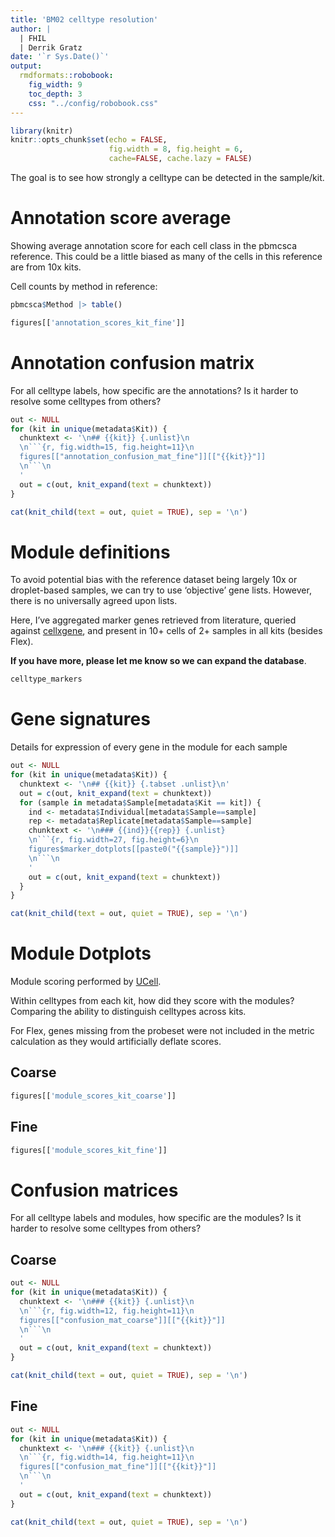 ```yaml
---
title: 'BM02 celltype resolution'
author: |
  | FHIL
  | Derrik Gratz
date: '`r Sys.Date()`'
output: 
  rmdformats::robobook:
    fig_width: 9
    toc_depth: 3
    css: "../config/robobook.css"
---
```


```r
library(knitr)
knitr::opts_chunk$set(echo = FALSE,
                      fig.width = 8, fig.height = 6,
                      cache=FALSE, cache.lazy = FALSE) 
```

The goal is to see how strongly a celltype can be detected in the sample/kit.

# Annotation score average

Showing average annotation score for each cell class in the pbmcsca reference.
This could be a little biased as many of the cells in this reference are from 
10x kits. 

Cell counts by method in reference:

```r
pbmcsca$Method |> table()
```

```r
figures[['annotation_scores_kit_fine']]
```

# Annotation confusion matrix {.tabset}

For all celltype labels, how specific are the annotations? Is it harder to resolve
some celltypes from others?

```r
out <- NULL
for (kit in unique(metadata$Kit)) {
  chunktext <- '\n## {{kit}} {.unlist}\n
  \n```{r, fig.width=15, fig.height=11}\n
  figures[["annotation_confusion_mat_fine"]][["{{kit}}"]]
  \n```\n
  '
  out = c(out, knit_expand(text = chunktext))
}

cat(knit_child(text = out, quiet = TRUE), sep = '\n')
```

# Module definitions

To avoid potential bias with the reference dataset being largely 10x or droplet-based
samples, we can try to use 'objective' gene lists. However, there is no universally
agreed upon lists. 

Here, I've aggregated marker genes retrieved from literature, queried against [cellxgene](https://cellxgene.cziscience.com/gene-expression), and present
in 10+ cells of 2+ samples in all kits (besides Flex). 

**If you have more, please let me know so we can expand the database**. 

```r
celltype_markers
```

# Gene signatures {.tabset}

Details for expression of every gene in the module for each sample

```r
out <- NULL
for (kit in unique(metadata$Kit)) {
  chunktext <- '\n## {{kit}} {.tabset .unlist}\n'
  out = c(out, knit_expand(text = chunktext))
  for (sample in metadata$Sample[metadata$Kit == kit]) {
    ind <- metadata$Individual[metadata$Sample==sample]
    rep <- metadata$Replicate[metadata$Sample==sample]
    chunktext <- '\n### {{ind}}{{rep}} {.unlist}
    \n```{r, fig.width=27, fig.height=6}\n
    figures$marker_dotplots[[paste0("{{sample}}")]]
    \n```\n
    '
    out = c(out, knit_expand(text = chunktext))
  }
}

cat(knit_child(text = out, quiet = TRUE), sep = '\n')
```

# Module Dotplots

Module scoring performed by [UCell](https://doi.org/10.1016/j.csbj.2021.06.043).

Within celltypes from each kit, how did they score with the modules? 
Comparing the ability to distinguish celltypes across kits.

For Flex, genes missing from the probeset were not included in the metric calculation
as they would artificially deflate scores. 

## Coarse

```r
figures[['module_scores_kit_coarse']]
```

## Fine

```r
figures[['module_scores_kit_fine']]
```

# Confusion matrices 

For all celltype labels and modules, how specific are the modules? Is it harder to resolve
some celltypes from others?

## Coarse {.tabset}

```r
out <- NULL
for (kit in unique(metadata$Kit)) {
  chunktext <- '\n### {{kit}} {.unlist}\n
  \n```{r, fig.width=12, fig.height=11}\n
  figures[["confusion_mat_coarse"]][["{{kit}}"]]
  \n```\n
  '
  out = c(out, knit_expand(text = chunktext))
}

cat(knit_child(text = out, quiet = TRUE), sep = '\n')
```

## Fine {.tabset}

```r
out <- NULL
for (kit in unique(metadata$Kit)) {
  chunktext <- '\n### {{kit}} {.unlist}\n
  \n```{r, fig.width=14, fig.height=11}\n
  figures[["confusion_mat_fine"]][["{{kit}}"]]
  \n```\n
  '
  out = c(out, knit_expand(text = chunktext))
}

cat(knit_child(text = out, quiet = TRUE), sep = '\n')
```
